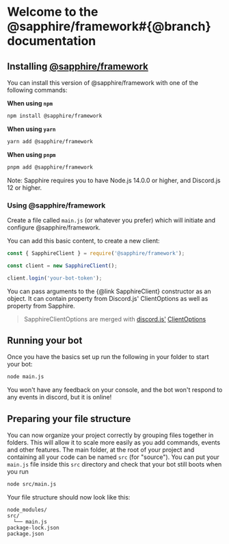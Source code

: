 

# Welcome to the @sapphire/framework#{@branch} documentation

## Installing <a href={saphFrameworkUrl}>@sapphire/framework</a>

You can install this version of @sapphire/framework with one of the following commands:

**When using `npm`**

```sh
npm install @sapphire/framework
```

**When using `yarn`**

```sh
yarn add @sapphire/framework
```

**When using `pnpm`**

```sh
pnpm add @sapphire/framework
```

Note: Sapphire requires you to have Node.js 14.0.0 or higher, and Discord.js 12 or higher.

### Using @sapphire/framework

Create a file called `main.js` (or whatever you prefer) which will initiate and configure @sapphire/framework.

You can add this basic content, to create a new client:

```javascript
const { SapphireClient } = require('@sapphire/framework');

const client = new SapphireClient();

client.login('your-bot-token');
```

You can pass arguments to the {@link SapphireClient} constructor as an object. It can contain property from Discord.js'
ClientOptions as well as property from Sapphire.

> SapphireClientOptions are merged with <a href={djsUrl}>discord.js'</a> <a href={djsClientOptions}>ClientOptions</a>

## Running your bot

Once you have the basics set up run the following in your folder to start your bot:

```sh
node main.js
```

You won't have any feedback on your console, and the bot won't respond to any events in discord, but it is online!

## Preparing your file structure

You can now organize your project correctly by grouping files together in folders. This will allow it to scale more
easily as you add commands, events and other features.
The main folder, at the root of your project and containing all your code can be named `src` (for "source"). You can put
your `main.js` file inside this `src` directory and check that your bot still boots when you run

```sh
node src/main.js
```

Your file structure should now look like this:

```
node_modules/
src/
  └── main.js
package-lock.json
package.json
```
